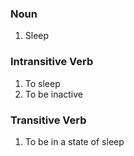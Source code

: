 ===Noun===
# Sleep

===Intransitive Verb===
# To sleep
# To be inactive

===Transitive Verb===
# To be in a state of sleep